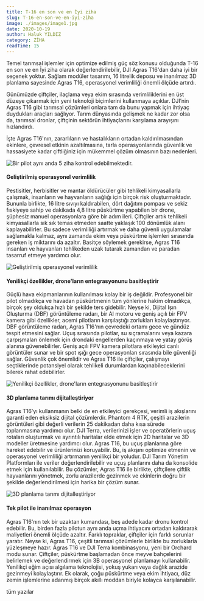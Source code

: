 ```yaml
---
title: T-16 en son ve en İyi ziha
slug: T-16-en-son-ve-en-iyi-ziha
image: ./images/image1.jpg
date: 2020-10-19
author: Haluk YILDIZ
category: ZİHA
readTime: 15
---
```



Temel tarımsal işlemler için optimize edilmiş güç söz konusu olduğunda T-16 en son ve en İyi ziha olarak değerlendirilebilir, DJI Agras T16'dan daha iyi bir seçenek yoktur. Sağlam modüler tasarımı, 16 litrelik deposu ve inanılmaz 3D planlama sayesinde Agras T16, operasyonel verimliliği önemli ölçüde artırdı.

Günümüzde çiftçiler, ilaçlama veya ekim sırasında verimliliklerini en üst düzeye çıkarmak için yeni teknoloji biçimlerini kullanmaya açıklar. DJI’nin Agras T16 gibi tarımsal çözümleri onlara tam da bunu yapmak için ihtiyaç duydukları araçları sağlıyor. Tarım dünyasında gelişmek ne kadar zor olsa da, tarımsal dronlar, çiftçinin sektörün ihtiyaçlarını karşılama arayışını hızlandırdı.

İşte Agras T16'nın, zararlıların ve hastalıkların ortadan kaldırılmasından ekinlere, çevresel etkinin azaltılmasına, tarla operasyonlarında güvenlik ve hassasiyete kadar çiftliğiniz için mükemmel çözüm olmasının bazı nedenleri.

![Bir pilot aynı anda 5 ziha kontrol edebilmektedir.](./images/image2.jpg)

<h4>Geliştirilmiş operasyonel verimlilik</h4>

Pestisitler, herbisitler ve mantar öldürücüler gibi tehlikeli kimyasallarla çalışmak, insanların ve hayvanların sağlığı için birçok risk oluşturmaktadır. Bununla birlikte, 16 litre sıvıyı kaldırabilen, dört dağıtım pompası ve sekiz fıskiyeye sahip ve dakikada 4,8 litre püskürtme yapabilen bir drone, şüphesiz manuel operasyonlara göre bir adım ileri. Çiftçiler artık tehlikeli kimyasallarla sık sık temas etmeden saatte yaklaşık 100 dönümlük alanı kaplayabilirler. Bu sadece verimliliği artırmak ve daha güvenli uygulamalar sağlamakla kalmaz, aynı zamanda ekim veya püskürtme işlemleri sırasında gereken iş miktarını da azaltır. Basitçe söylemek gerekirse, Agras T16 insanları ve hayvanları tehlikeden uzak tutarak zamandan ve paradan tasarruf etmeye yardımcı olur.

![Geliştirilmiş operasyonel verimlilik](./images/image3.jpg)

<h4>Yenilikçi özellikler, drone'ların entegrasyonunu basitleştirir</h4>

Güçlü hava ekipmanlarının kullanılması kolay bir iş değildir. Profesyonel bir pilot olmadıkça ve havadan püskürtmenin tüm yönlerine hakim olmadıkça, birçok şey oldukça hızlı bir şekilde ters gidebilir. Neyse ki, Dijital Işın Oluşturma (DBF) görüntüleme radarı, bir AI motoru ve geniş açılı bir FPV kamera gibi özellikler, acemi pilotların karşılaştığı zorlukları kolaylaştırıyor. DBF görüntüleme radarı, Agras T16'nın çevredeki ortamı gece ve gündüz tespit etmesini sağlar. Uçuş sırasında pilotlar, su sıçramalarını veya kazara çarpışmaları önlemek için drondaki engellerden kaçınmaya ve yatay görüş alanına güvenebilirler. Geniş açılı FPV kamera pilotlara etkileyici canlı görüntüler sunar ve bir spot ışığı gece operasyonları sırasında bile güvenliği sağlar. Güvenlik çok önemlidir ve Agras T16 ile çiftçiler, çalışmayı seçtiklerinde potansiyel olarak tehlikeli durumlardan kaçınabileceklerini bilerek rahat edebilirler.

![Yenilikçi özellikler, drone'ların entegrasyonunu basitleştirir](./images/image4.png)

<h4>3D planlama tarımı dijitalleştiriyor</h4>

Agras T16'yı kullanmanın belki de en etkileyici gerekçesi, verimli iş akışlarını garanti eden eksiksiz dijital çözümlerdir. Phantom 4 RTK, çeşitli arazilerin görüntüleri gibi değerli verilerin 25 dakikadan daha kısa sürede toplanmasına yardımcı olur. DJI Terra, verilerinizi işler ve operatörlerin uçuş rotaları oluşturmak ve ayrıntılı haritalar elde etmek için 2D haritalar ve 3D modeller üretmesine yardımcı olur. Agras T16, bu uçuş planlarına göre hareket edebilir ve ürünlerinizi koruyabilir. Bu, iş akışını optimize etmenin ve operasyonel verimliliği artırmanın yenilikçi bir yoludur. DJI Tarım Yönetim Platformları ile veriler değerlendirilebilir ve uçuş planlarını daha da konsolide etmek için kullanılabilir. Bu çözümler, Agras T16 ile birlikte, çiftçilere çiftlik hayvanlarını yönetmek, zorlu arazilerde gezinmek ve ekinlerin doğru bir şekilde değerlendirilmesi için harika bir çözüm sunar.

![3D planlama tarımı dijitalleştiriyor](./images/image5.jpg)

<h4>Tek pilot ile inanılmaz operasyon</h4>

Agras T16'nın tek bir uzaktan kumandası, beş adede kadar dronu kontrol edebilir. Bu, birden fazla pilotun aynı anda uçma ihtiyacını ortadan kaldırarak maliyetleri önemli ölçüde azaltır. Farklı topraklar, çiftçiler için farklı sorunlar yaratır. Neyse ki, Agras T16, çeşitli tarımsal çözümlerle birlikte bu zorluklarla yüzleşmeye hazır. Agras T16 ve DJI Terra kombinasyonu, yeni bir Orchard modu sunar. Çiftçiler, püskürtme başlamadan önce meyve bahçelerini belirlemek ve değerlendirmek için 3B operasyonel planlamayı kullanabilir. Yenilikçi eğim açısı algılama teknolojisi, yokuş yukarı veya dağlık arazide gezinmeyi kolaylaştırır. Ek olarak, çoğu püskürtme veya ekim ihtiyacı, düz zemin işlemlerine adanmış birçok akıllı moddan biriyle kolayca karşılanabilir.

<Link to="/posts" className="btn center-btn">
  tüm yazılar
</Link>
